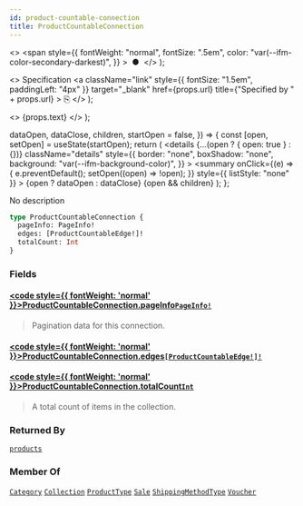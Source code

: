 ```yaml
---
id: product-countable-connection
title: ProductCountableConnection
---
```


  <>
    <span
      style={{
        fontWeight: "normal",
        fontSize: ".5em",
        color: "var(--ifm-color-secondary-darkest)",
      }}
    >
      &nbsp;●&nbsp;
    </span>
  </>
);

  <>
    Specification
    <a
      className="link"
      style={{ fontSize: "1.5em", paddingLeft: "4px" }}
      target="\_blank"
      href={props.url}
      title={"Specified by " + props.url}
    >
      ⎘
    </a>
  </>
);

  <>
    <span className={props.class}>{props.text}</span>
  </>
);


  dataOpen,
  dataClose,
  children,
  startOpen = false,
}) => {
  const [open, setOpen] = useState(startOpen);
  return (
    <details
      {...(open ? { open: true } : {})}
      className="details"
      style={{
        border: "none",
        boxShadow: "none",
        background: "var(--ifm-background-color)",
      }}
    >
      <summary
        onClick={(e) => {
          e.preventDefault();
          setOpen((open) => !open);
        }}
        style={{ listStyle: "none" }}
      >
        {open ? dataOpen : dataClose}
      </summary>
      {open && children}
    </details>
  );
};

No description

```graphql
type ProductCountableConnection {
  pageInfo: PageInfo!
  edges: [ProductCountableEdge!]!
  totalCount: Int
}
```

### Fields

#### [<code style={{ fontWeight: 'normal' }}>ProductCountableConnection.<b>pageInfo</b></code>](#)<Bullet />[`PageInfo!`](../../../api-reference/miscellaneous/objects/page-info) <Badge class="badge badge--secondary" text="non-null"/> <Badge class="badge badge--secondary" text="object"/> <Badge class="badge badge--secondary" text="miscellaneous"/>

> Pagination data for this connection.

#### [<code style={{ fontWeight: 'normal' }}>ProductCountableConnection.<b>edges</b></code>](#)<Bullet />[`[ProductCountableEdge!]!`](../../../api-reference/products/objects/product-countable-edge) <Badge class="badge badge--secondary" text="non-null"/> <Badge class="badge badge--secondary" text="object"/> <Badge class="badge badge--secondary" text="products"/>

>

#### [<code style={{ fontWeight: 'normal' }}>ProductCountableConnection.<b>totalCount</b></code>](#)<Bullet />[`Int`](../../../api-reference/miscellaneous/scalars/int) <Badge class="badge badge--secondary" text="scalar"/> <Badge class="badge badge--secondary" text="miscellaneous"/>

> A total count of items in the collection.

### Returned By

[`products`](../../../api-reference/products/queries/products) <Badge class="badge badge--secondary" text="query"/>

### Member Of

[`Category`](../../../api-reference/products/objects/category) <Badge class="badge badge--secondary" text="object"/><Bullet />[`Collection`](../../../api-reference/products/objects/collection) <Badge class="badge badge--secondary" text="object"/><Bullet />[`ProductType`](../../../api-reference/products/objects/product-type) <Badge class="badge badge--secondary" text="object"/><Bullet />[`Sale`](../../../api-reference/discounts/objects/sale) <Badge class="badge badge--secondary" text="object"/><Bullet />[`ShippingMethodType`](../../../api-reference/shipping/objects/shipping-method-type) <Badge class="badge badge--secondary" text="object"/><Bullet />[`Voucher`](../../../api-reference/discounts/objects/voucher) <Badge class="badge badge--secondary" text="object"/>
